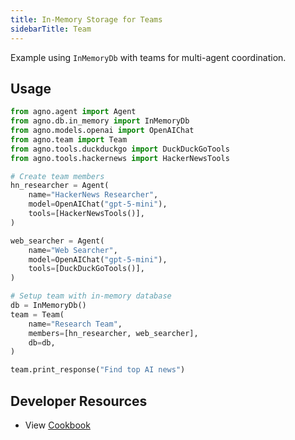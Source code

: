 ```yaml
---
title: In-Memory Storage for Teams
sidebarTitle: Team
---
```


Example using `InMemoryDb` with teams for multi-agent coordination.

## Usage

```python
from agno.agent import Agent
from agno.db.in_memory import InMemoryDb
from agno.models.openai import OpenAIChat
from agno.team import Team
from agno.tools.duckduckgo import DuckDuckGoTools
from agno.tools.hackernews import HackerNewsTools

# Create team members
hn_researcher = Agent(
    name="HackerNews Researcher",
    model=OpenAIChat("gpt-5-mini"),
    tools=[HackerNewsTools()],
)

web_searcher = Agent(
    name="Web Searcher", 
    model=OpenAIChat("gpt-5-mini"),
    tools=[DuckDuckGoTools()],
)

# Setup team with in-memory database
db = InMemoryDb()
team = Team(
    name="Research Team",
    members=[hn_researcher, web_searcher],
    db=db,
)

team.print_response("Find top AI news")
```


## Developer Resources

- View [Cookbook](https://github.com/agno-agi/agno/tree/v2.0/cookbook/db/json/json_for_team.py)